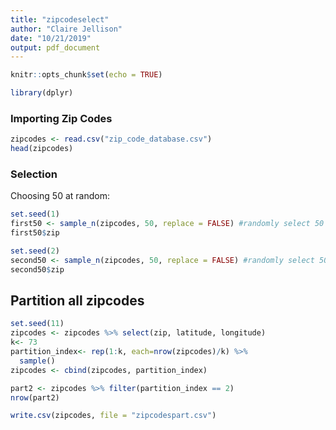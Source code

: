 ```yaml
---
title: "zipcodeselect"
author: "Claire Jellison"
date: "10/21/2019"
output: pdf_document
---
```


```r
knitr::opts_chunk$set(echo = TRUE)
```

```r
library(dplyr)
```


### Importing Zip Codes
```r
zipcodes <- read.csv("zip_code_database.csv")
head(zipcodes)
```

### Selection

Choosing 50 at random:

```r

set.seed(1)
first50 <- sample_n(zipcodes, 50, replace = FALSE) #randomly select 50 without replacement
first50$zip
```


```r
set.seed(2)
second50 <- sample_n(zipcodes, 50, replace = FALSE) #randomly select 50 without replacement
second50$zip
```


## Partition all zipcodes


```r
set.seed(11)
zipcodes <- zipcodes %>% select(zip, latitude, longitude)
k<- 73
partition_index<- rep(1:k, each=nrow(zipcodes)/k) %>%
  sample()
zipcodes <- cbind(zipcodes, partition_index)
```

```r
part2 <- zipcodes %>% filter(partition_index == 2)
nrow(part2)
```

```r
write.csv(zipcodes, file = "zipcodespart.csv")
```




